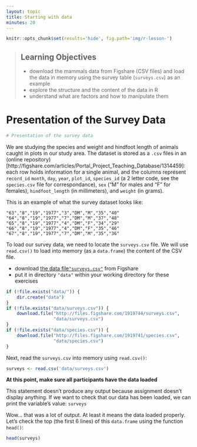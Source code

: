 ```yaml
---
layout: topic
title: Starting with data
minutes: 20
---
```


```r
knitr::opts_chunk$set(results='hide', fig.path='img/r-lesson-')
```

> ## Learning Objectives
>
> * download the mammals data from Figshare (CSV files) and load the data in memory
> using the survey table (`surveys.csv`) as an example
> * explore the structure and the content of the data in R
> * understand what are factors and how to manipulate them

# Presentation of the Survey Data

```r
# Presentation of the survey data
```

We are studying the species and weight and hindfoot length of animals caught in plots in our study
area.  The dataset is stored as a `.csv` files in an (online repository)[http://figshare.com/articles/Portal_Project_Teaching_Database/1314459]: each row 
holds information for a single animal, and the columns represent `record_id` 
`month`, `day`, `year`, `plot_id`, `species_id` (a 2 letter code, see the 
`species.csv` file for correspondance), `sex` ("M" for males and "F" for 
females), `hindfoot_length` (in millimeters), and `weight` (in grams).

This is an example of what the survey dataset looks like:

    "63","8","19","1977","3","DM","M","35","40"
    "64","8","19","1977","7","DM","M","37","48"
    "65","8","19","1977","4","DM","F","34","29"
    "66","8","19","1977","4","DM","F","35","46"
    "67","8","19","1977","7","DM","M","35","36"

To load our survey data, we need to locate the `surveys.csv` file. We will use
`read.csv()` to load into memory (as a `data.frame`) the content of the CSV
file.

* download [the data file`"surveys.csv"`](http://files.figshare.com/1919744/surveys.csv) from Figshare
* put it in directory `"data"` within your working directory for these exercises

```r
if (!file.exists("data/")) {
	dir.create("data")
}
if (!file.exists("data/surveys.csv")) {
    download.file("http://files.figshare.com/1919744/surveys.csv",
                  "data/surveys.csv")
}
if (!file.exists("data/species.csv")) {
    download.file("http://files.figshare.com/1919741/species.csv",
                  "data/species.csv")
}
```

Next, read the `surveys.csv` into memory using `read.csv()`:

```r
surveys <- read.csv('data/surveys.csv')
```

__At this point, make sure all participants have the data loaded__

This statement doesn't produce any output because assignment doesn't display
anything. If we want to check that our data has been loaded, we can print the
variable's value: `surveys`

Wow... that was a lot of output. At least it means the data loaded
properly. Let's check the top (the first 6 lines) of this `data.frame` using the
function `head()`:

```r
head(surveys)
```
